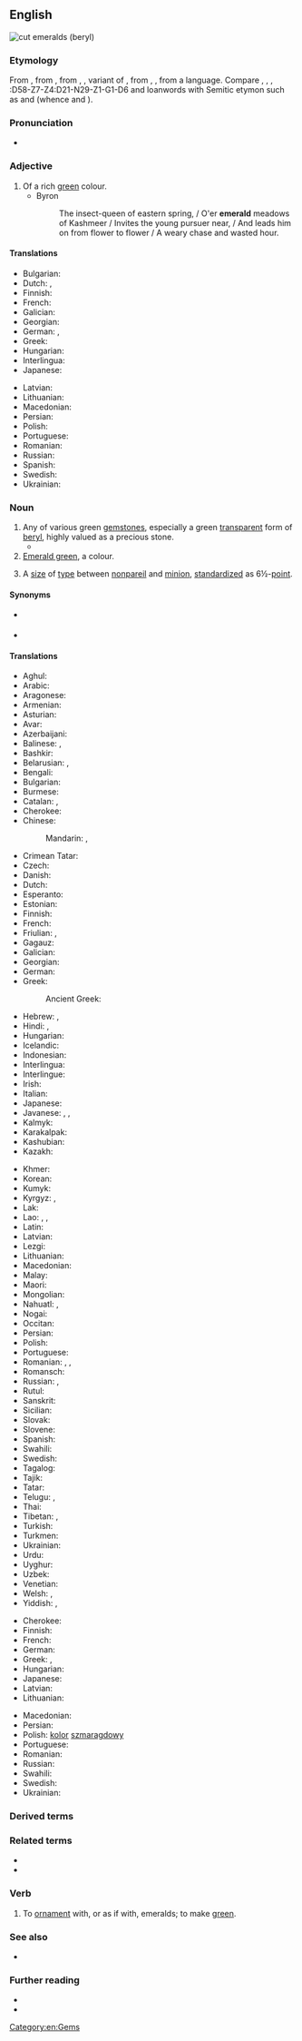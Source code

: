 {{also|Emerald}}
==English==
[[Image:Beryl_emeralds_cut_XH.jpg|thumb|right|cut emeralds (beryl)]]
{{wikipedia}}

===Etymology===
From {{inh|en|enm|emeraude}}, from {{der|en|fro|esmeraude}}, from {{der|en|la|*esmaralda}}, {{m|la|*esmaraldus}}, variant of {{der|en|la|smaragdus}}, from {{der|en|grc|σμάραγδος}}, {{m|grc|μάραγδος}}, from a {{der|en|sem|-}} language. Compare {{cog|he|בָּרֶקֶת|tr=bareket||emerald, flashing gem}}, {{cog|akk|𒁀𒊏𒄣|tr=baraqu|lit=scintillation}}, {{cog|ar|بَرْق|tr=barq|lit=flashing}}, {{cog|egy|bwyrqꜣ|lit=to sparkle}}:<hiero>D58-Z7-Z4:D21-N29-Z1-G1-D6</hiero> and loanwords with Semitic etymon such as {{cog|sa|मरकत}} and {{cog|fa|زمرد|tr=zomorrod}} (whence {{cog|tr|zümrüt}} and {{cog|ru|изумру́д}}).

===Pronunciation===
* {{IPA|/ˈɛməɹəld/|/ˈɛmɹəld/|lang=en}}

===Adjective===
{{en-adj}}

# Of a rich [[green]] colour.
#* Byron
#*: The insect-queen of eastern spring, / O'er '''emerald''' meadows of Kashmeer / Invites the young pursuer near, / And leads him on from flower to flower / A weary chase and wasted hour.

====Translations====
{{trans-top|rich green colour}}
* Bulgarian: {{t|bg|изумруден|sc=Cyrl}}
* Dutch: {{t+|nl|smaragdgroen}}, {{t+|nl|smaragdgroene}}
* Finnish: {{t+|fi|smaragdinvihreä}}
* French: {{t+|fr|émeraude}}
* Galician: {{t|gl|esmeralda|m|f}}
* Georgian: {{t|ka|ზურმუხტისფერი}}
* German: {{t+|de|smaragdgrün}}, {{t|de|smaragdfarben}}
* Greek: {{t|el|σμαράγδένιος}}
* Hungarian: {{t+|hu|smaragdzöld}}
* Interlingua: {{t|ia|esmeraldin}}
* Japanese: {{t+|ja|エメラルド|tr=emerarudo|sc=Jpan}}
{{trans-mid}}
* Latvian: {{t|lv|smaragdzaļš}}
* Lithuanian: {{t|lt|smarãgdinis}}
* Macedonian: {{t|mk|смарагден|m|tr=smáragden}}
* Persian: {{t+|fa|زمردی|tr=zomorrodi|sc=fa-Arab}}
* Polish: {{t+|pl|szmaragdowy|m}}
* Portuguese: {{t+|pt|esmeralda}}
* Romanian: {{t|ro|smaraldiu}}
* Russian: {{t+|ru|изумру́дный}}
* Spanish: {{t+|es|esmeralda}}
* Swedish: {{t+|sv|smaragdgrön}}
* Ukrainian: {{t|uk|смара́гдовий|sc=Cyrl}}
{{trans-bottom}}

===Noun===
{{en-noun|~}}

# Any of various green [[gemstone]]s, especially a green [[transparent]] form of [[beryl]], highly valued as a precious stone.
#* {{quote-magazine|date=2012-03
|author=Lee A. Groat
|title=Gemstones
|volume=100|issue=2|page=128
|magazine={{w|American Scientist}}
|url=http://www.americanscientist.org/issues/feature/2012/2/gemstones
|passage=Although there are dozens of different types of gems, among the best known and most important are diamond, ruby and sapphire, '''emerald''' and other gem forms of the mineral beryl, chrysoberyl, tanzanite, tsavorite, topaz and jade.}}
# [[emerald green|Emerald green]], a colour.
# {{lb|en|dated|printing|UK}} A [[size]] of [[type]] between [[nonpareil]] and [[minion]], [[standardize]]d as 6½-[[point]].

====Synonyms====
* {{sense|gemstone}} {{l|en|smaragd}} {{qualifier|obsolete}}
* {{sense|type size|US}} {{l|en|minionette}}

====Translations====
{{trans-top|gemstone}}
* Aghul: {{t|agx|зумруд}}
* Arabic: {{t+|ar|زُمُرُّد|m}}
* Aragonese: {{t|an|esmeralda|f}}
* Armenian: {{t+|hy|զմրուխտ}}
* Asturian: {{t|ast|esmeralda|f}}
* Avar: {{t|av|зумруд}}
* Azerbaijani: {{t+|az|zümrüd}}
* Balinese: {{t|ban|ᬚᬫ᭄ᬭᬸᬤ᭄|tr=jamrud|sc=Bali}}, {{t|ban|ᬚᬫ᭄ᬭᬸᬢ᭄|tr=jamrut|sc=Bali}}
* Bashkir: {{t|ba|зөбәржәт}}
* Belarusian: {{t|be|ізумру́д|m}}, {{t|be|смара́гд|m}}
* Bengali: {{t+|bn|পান্না|tr=panna|sc=Beng}}
* Bulgarian: {{t|bg|изумру́д|m|sc=Cyrl}}
* Burmese: {{t+|my|မြ}}
* Catalan: {{t|ca|maragda|f}}, {{t|ca|esmaragda|f}}
* Cherokee: {{t|chr|ᎡᎻᎳ|tr=emila|sc=Cher}}
* Chinese:
*: Mandarin: {{t+|cmn|綠寶石|sc=Hani}}, {{t+|cmn|绿宝石|tr=lǜbǎoshí|sc=Hani}}
* Crimean Tatar: {{t|crh|zumrut}}
* Czech: {{t+|cs|smaragd|m}}
* Danish: {{t+|da|smaragd}}
* Dutch: {{t+|nl|smaragd|m}}
* Esperanto: {{t+|eo|smeraldo}}
* Estonian: {{t|et|smaragd}}
* Finnish: {{t+|fi|smaragdi}}
* French: {{t+|fr|émeraude|f}}
* Friulian: {{t|fur|smeralt|m}}, {{t|fur|smerald|m}}
* Gagauz: {{t|gag|zümrüt}}
* Galician: {{t|gl|esmeralda|f}}
* Georgian: {{t|ka|ზურმუხტი}}
* German: {{t+|de|Smaragd|m}}
* Greek: {{t+|el|σμαράγδι|n}}
*: Ancient Greek: {{t|grc|σμάραγδος|m}}
* Hebrew: {{t+|he|אִזְמַרְגָּד|tr=izmargád}}, {{t+|he|בָּרֶקֶת|tr=baréqet}}
* Hindi: {{t+|hi|पन्ना|m}}, {{t+|hi|मरकत|m}}
* Hungarian: {{t+|hu|smaragd}}
* Icelandic: {{t+|is|smaragður|m}}
* Indonesian: {{t+|id|zamrud|}}
* Interlingua: {{t|ia|esmeraldo}}
* Interlingue: {{t|ie|smeralde}}
* Irish: {{t|ga|smaragaid|f}}
* Italian: {{t+|it|smeraldo|m}}
* Japanese: {{t+|ja|エメラルド|tr=emerarudo}}
* Javanese: {{t|jv|ꦩꦂꦏꦠ|tr=markata|sc=Java}}, {{t|jv|ꦩꦫꦏꦠ|tr=marakata|sc=Java}}, {{t|jv|ꦗꦼꦩꦿꦸꦠ꧀|tr=jemrut|sc=Java}}
* Kalmyk: {{t|xal|марһад}}
* Karakalpak: {{t|kaa|zu‘mret}}
* Kashubian: {{t|csb|szmaragd|m}}
* Kazakh: {{t+|kk|зүмірет}}
{{trans-mid}}
* Khmer: {{t+|km|មរកត|tr=mɔrəkɑt|sc=Khmr}}
* Korean: {{t+|ko|에메랄드}}
* Kumyk: {{t|kum|зумрут}}
* Kyrgyz: {{t+|ky|зумурут|sc=Cyrl}}, {{t+|ky|зымырыт|sc=Cyrl}}
* Lak: {{t|lbe|зумруд}}
* Lao: {{t|lo|ມະຣະກົດ|tr=mārākót}}, {{t|lo|ມະລະກົດ}}, {{t|lo|ມໍຣະກົດ}}
* Latin: {{t+|la|smaragdus|m}}
* Latvian: {{t|lv|smaragds|m}}
* Lezgi: {{t|lez|зумруд}}
* Lithuanian: {{t|lt|smarãgdas|m}}
* Macedonian: {{t|mk|смара́гд|m}}
* Malay: {{t|ms|zamrud}}
* Maori: {{t|mi|emerara}}
* Mongolian: {{t+|mn|маргад|sc=Cyrl}}
* Nahuatl: {{t|nah|quetzaliztli}}, {{t+|nah|chalchihuitl}}
* Nogai: {{t|nog|зуьбаржат}}
* Occitan: {{t|oc|esmeralda|f}}
* Persian: {{t+|fa|زمرد|tr=zomorrod}}
* Polish: {{t+|pl|szmaragd|m}}
* Portuguese: {{t+|pt|esmeralda|f}}
* Romanian: {{t+|ro|smarald|n}}, {{t+|ro|smarand|n}}, {{t+|ro|smaragd|n}}
* Romansch: {{t|rm|smaragd|m}}
* Russian: {{t+|ru|изумру́д|m}}, {{t+|ru|смара́гд|m}} {{qualifier|dated}}
* Rutul: {{t|rut|зымрытӏ}}
* Sanskrit: {{t+|sa|मरकत|n}}
* Sicilian: {{t|scn|smiraldu|m}}
* Slovak: {{t|sk|smaragd|m}}
* Slovene: {{t+|sl|smarágd|m}}
* Spanish: {{t+|es|esmeralda|f}}
* Swahili: {{t|sw|zumaridi}}
* Swedish: {{t+|sv|smaragd|c}}
* Tagalog: {{t|tl|esmeralda}}
* Tajik: {{t|tg|зумуррад}}
* Tatar: {{t+|tt|зөбәрҗәт}}
* Telugu: {{t+|te|మరకతము}}, {{t+|te|పచ్చ}}
* Thai: {{t|th|มรกต}}
* Tibetan: {{t|bo|མར་གད}}, {{t|bo|མ་རྒད}}
* Turkish: {{t+|tr|zümrüt}}
* Turkmen: {{t+|tk|zümerret}}
* Ukrainian: {{t|uk|смара́гд|m|sc=Cyrl}}
* Urdu: {{t|ur|مرکت|m|tr=markat|sc=ur-Arab}}
* Uyghur: {{t|ug|زۇمرەت}}
* Uzbek: {{t+|uz|zumrad}}
* Venetian: {{t+|vec|smeraldo|m}}
* Welsh: {{t|cy|emrallt|m}}, {{t|cy|gwyrddfaen|m}}
* Yiddish: {{t|yi|שמאָראַק|m}}, {{t|yi|סמאַראַגד|m}}
{{trans-bottom}}

{{trans-top|colour}}
* Cherokee: {{t|chr|ᎡᎻᎳ-ᎢᏤᏳᏍᏗ|tr=emila-itseyusdi|sc=Cher}}
* Finnish: {{t+|fi|smaragdinvihreä}}
* French: {{t+|fr|émeraude|f}}
* German: {{t|de|Smaragdgrün|n}}
* Greek: {{t|el|σμαραγδένιο|n}}, {{t|el|βαθυπράσινο|n}}
* Hungarian: {{t+|hu|smaragdzöld}}
* Japanese: {{t|ja|エメラルド色|tr=emerarudo-iro}}
* Latvian: {{t|lv|smaragdzaļa krāsa}}
* Lithuanian: {{t|lt|smarãgdas|m}}
{{trans-mid}}
* Macedonian: {{t|mk|смарагдна|tr=smáragdna}}
* Persian: {{t+|fa|زمرد|tr=zomorrod|sc=fa-Arab}}
* Polish: [[kolor]] [[szmaragdowy]] {{g|m}}
* Portuguese: {{t|pt|verde-esmeralda|m}}
* Romanian: {{t|ro|smaraldiu|m}}
* Russian: {{t+|ru|изумру́дный|m}} {{qualifier|цвет}}
* Swahili: {{t|sw|rangi ya zumaridi}}
* Swedish: {{t+|sv|smaragdgrön}}
* Ukrainian: {{t|uk|смара́гдовий|sc=Cyrl}}
{{trans-bottom}}

===Derived terms===
{{der2|lang=en
|Emerald
|emerald ash borer
|Emerald City
|emerald cockroach wasp
|emerald cut
|emerald green
|emeraldine
|Emerald Isle
|emeraldlike
|emerald tree boa
|emerald wasp
|lithia emerald}}

===Related terms===
* {{l|en|smaragd}}
* {{l|en|smaragdine}}

===Verb===
{{en-verb}}

# {{lb|en|transitive|poetic}} To [[ornament]] with, or as if with, emeralds; to make [[green]].

===See also===
* {{l|en|beryl}}

===Further reading===
* {{R:WebMineral}}
* {{R:mindat}}

[[Category:en:Gems]]